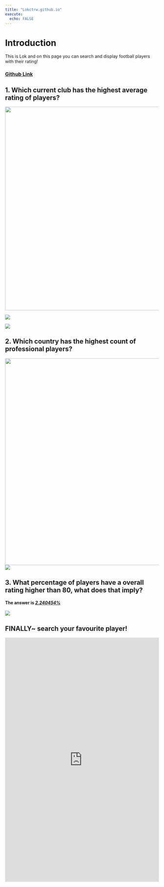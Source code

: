 ```yaml
---
title: "Lokctrw.github.io"
execute:
  echo: FALSE
---
```


# Introduction

This is Lok and on this page you can search and display football players with their rating!

### [Github Link](https://github.com/Lokctrw/NM2207) {#sec-github-link}

## 1. Which current club has the highest average rating of players?

![](club%20average%20rating%20table.png){width="667"}

![](average%20rating%20by%20club%20top%2020.png)

![](average%20rating%20club%20distribution.png)

## 2. Which country has the highest count of professional players?

![](player%20count%20by%20nation%20table.png){width="677"} ![](number%20of%20player%20by%20country.png)

## 3. What percentage of players have a overall rating higher than 80, what does that imply?

#### The answer is [***2.240454%***]{.underline}

![](distribution%20of%20overall%20ratings.png)

## FINALLY\~ search your favourite player!

<iframe height="800" width="100%" frameborder="no" src="https://lokctrw.shinyapps.io/search_engine/">

</iframe>
